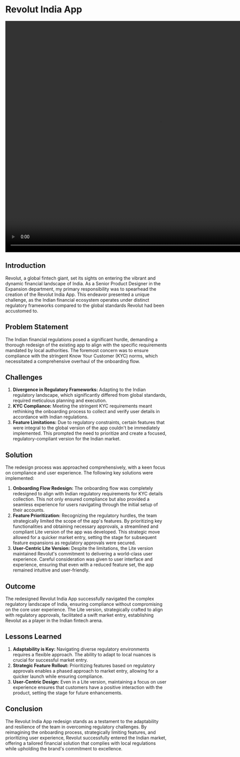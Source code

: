 
# Revolut India App 
 
 <video className="mt-6 rounded-xl" width="960" height="720"  autoPlay loop>
  <source src="/in.mp4" type="video/mp4" />
  </video>

## Introduction
Revolut, a global fintech giant, set its sights on entering the vibrant and dynamic financial landscape of India. As a Senior Product Designer
in the Expansion department, my primary responsibility was to spearhead the creation of the Revolut India App. This endeavor presented a
unique challenge, as the Indian financial ecosystem operates under distinct regulatory frameworks compared to the global standards Revolut
had been accustomed to.

## Problem Statement
The Indian financial regulations posed a significant hurdle, demanding a thorough redesign of the existing app to align with the specific
requirements mandated by local authorities. The foremost concern was to ensure compliance with the stringent Know Your Customer (KYC) norms,
which necessitated a comprehensive overhaul of the onboarding flow.

## Challenges
1. **Divergence in Regulatory Frameworks:** Adapting to the Indian regulatory landscape, which significantly differed from global standards, required meticulous planning and execution.
2. **KYC Compliance:** Meeting the stringent KYC requirements meant rethinking the onboarding process to collect and verify user details in accordance with Indian regulations.
3. **Feature Limitations:** Due to regulatory constraints, certain features that were integral to the global version of the app couldn't be immediately implemented. This prompted the need to prioritize and create a focused, regulatory-compliant version for the Indian market.

## Solution
The redesign process was approached comprehensively, with a keen focus on compliance and user experience. The following key solutions were implemented:

1. **Onboarding Flow Redesign:** The onboarding flow was completely redesigned to align with Indian regulatory requirements for KYC details collection. This not only ensured compliance but also provided a seamless experience for users navigating through the initial setup of their accounts.
2. **Feature Prioritization:** Recognizing the regulatory hurdles, the team strategically limited the scope of the app's features. By prioritizing key functionalities and obtaining necessary approvals, a streamlined and compliant Lite version of the app was developed. This strategic move allowed for a quicker market entry, setting the stage for subsequent feature expansions as regulatory approvals were secured.
3. **User-Centric Lite Version:** Despite the limitations, the Lite version maintained Revolut's commitment to delivering a world-class user experience. Careful consideration was given to user interface and experience, ensuring that even with a reduced feature set, the app remained intuitive and user-friendly.

## Outcome
The redesigned Revolut India App successfully navigated the complex regulatory landscape of India, ensuring compliance without compromising on the core user experience. The Lite version, strategically crafted to align with regulatory approvals, facilitated a swift market entry, establishing Revolut as a player in the Indian fintech arena.

## Lessons Learned
1. **Adaptability is Key:** Navigating diverse regulatory environments requires a flexible approach. The ability to adapt to local nuances is crucial for successful market entry.
2. **Strategic Feature Rollout:** Prioritizing features based on regulatory approvals enables a phased approach to market entry, allowing for a quicker launch while ensuring compliance.
3. **User-Centric Design:** Even in a Lite version, maintaining a focus on user experience ensures that customers have a positive interaction with the product, setting the stage for future enhancements.

## Conclusion
The Revolut India App redesign stands as a testament to the adaptability and resilience of the team in overcoming regulatory challenges. By reimagining the onboarding process, strategically limiting features, and prioritizing user experience, Revolut successfully entered the Indian market, offering a tailored financial solution that complies with local regulations while upholding the brand's commitment to excellence.
